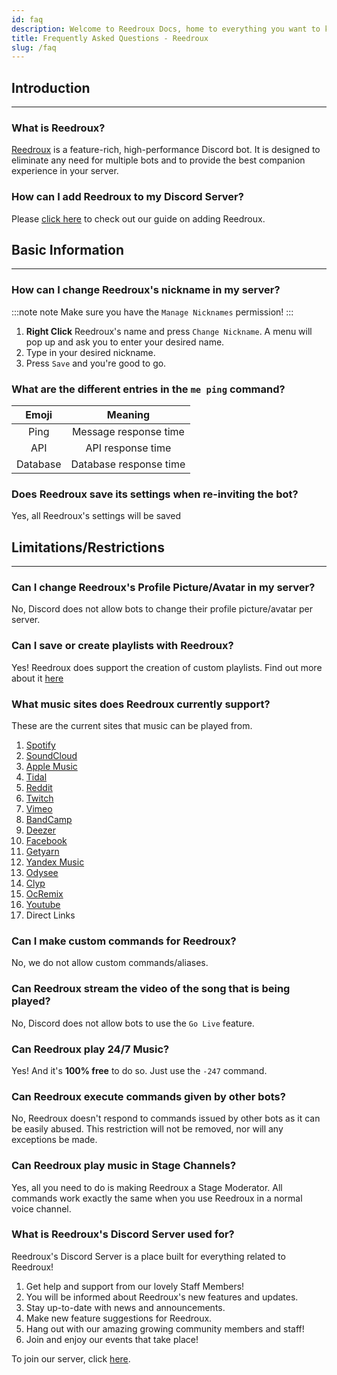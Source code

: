 ```yaml
---
id: faq
description: Welcome to Reedroux Docs, home to everything you want to know about Reedroux. You will be able to find out almost everything about Reedroux here.
title: Frequently Asked Questions - Reedroux
slug: /faq
---
```


<!-- The start of the Introduction Section -->

## Introduction

---

### What is Reedroux?

[Reedroux](/) is a feature-rich, high-performance Discord bot. It is designed to eliminate any need for multiple bots and to provide the best companion experience in your server.

### How can I add Reedroux to my Discord Server?

Please [click here](/adding-mewwme) to check out our guide on adding Reedroux.

## Basic Information

---

### How can I change Reedroux's nickname in my server?

:::note note
Make sure you have the `Manage Nicknames` permission!
:::

1. **Right Click** Reedroux's name and press `Change Nickname`. A menu will pop up and ask you to enter your desired name.
2. Type in your desired nickname.
3. Press `Save` and you're good to go.

### What are the different entries in the `me ping` command?

|  Emoji   |        Meaning         |
| :------: | :--------------------: |
|   Ping   | Message response time  |
|   API    |   API response time    |
| Database | Database response time |

### Does Reedroux save its settings when re-inviting the bot?

Yes, all Reedroux's settings will be saved

<!-- The end of the Basic Information Section -->

<!-- The start of the Limitations/Restrictions Section -->

## Limitations/Restrictions

---

### Can I change Reedroux's Profile Picture/Avatar in my server?

No, Discord does not allow bots to change their profile picture/avatar per server.

### Can I save or create playlists with Reedroux?

Yes! Reedroux does support the creation of custom playlists. Find out more about it [here](playlists)

### What music sites does Reedroux currently support?

These are the current sites that music can be played from.

1. [Spotify](https://www.spotify.com/)
2. [SoundCloud](https://www.soundcloud.com/)
3. [Apple Music](https://music.apple.com)
4. [Tidal](https://tidal.com/)
5. [Reddit](https://reddit.com)
6. [Twitch](https://www.twitch.tv/)
7. [Vimeo](https://www.vimeo.com/)
8. [BandCamp](https://www.bandcamp.com)
9. [Deezer](https://www.deezer.com/us/)
10. [Facebook](https://www.facebook.com)
11. [Getyarn](https://getyarn.io/)
12. [Yandex Music](https://music.yandex.com)
13. [Odysee](https://odysee.com/)
14. [Clyp](https://www.clyp.it/)
15. [OcRemix](https://ocremix.org/)
16. [Youtube](https://youtube.com)
17. Direct Links


### Can I make custom commands for Reedroux?

No, we do not allow custom commands/aliases.

### Can Reedroux stream the video of the song that is being played?

No, Discord does not allow bots to use the `Go Live` feature.

### Can Reedroux play 24/7 Music?

Yes! And it's **100% free** to do so. Just use the `-247` command.

### Can Reedroux execute commands given by other bots?

No, Reedroux doesn't respond to commands issued by other bots as it can be easily abused. This restriction will not be removed, nor will any exceptions be made.

### Can Reedroux play music in Stage Channels?

Yes, all you need to do is making Reedroux a Stage Moderator. All commands work exactly the same when you use Reedroux in a normal voice channel.

### What is Reedroux's Discord Server used for?

Reedroux's Discord Server is a place built for everything related to Reedroux!

1. Get help and support from our lovely Staff Members!
2. You will be informed about Reedroux's new features and updates.
3. Stay up-to-date with news and announcements.
4. Make new feature suggestions for Reedroux.
5. Hang out with our amazing growing community members and staff!
6. Join and enjoy our events that take place!

To join our server, click [here](https://reedroux.biz/support).
